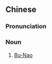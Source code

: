 {{also|布努语}}
==Chinese==
{{zh-forms|s=布努语|type=21}}
{{wikipedia|lang=zh}}

===Pronunciation===
{{zh-pron
|m=bùnǔyǔ
|c=bou3 nou5 jyu5
|cat=n
}}

===Noun===
{{zh-noun}}

# [[Bu-Nao]] {{gloss|language}}